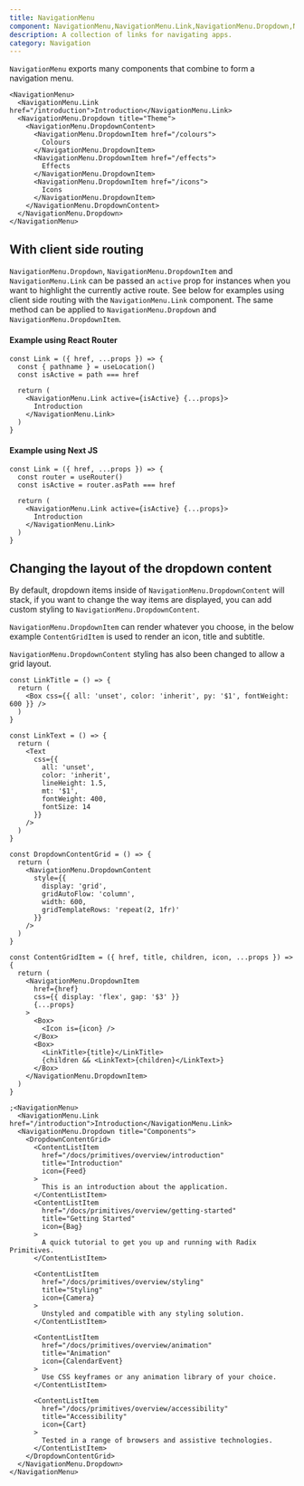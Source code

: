 ```yaml
---
title: NavigationMenu
component: NavigationMenu,NavigationMenu.Link,NavigationMenu.Dropdown,NavigationMenu.DropdownContent,NavigationMenu.DropdownItem
description: A collection of links for navigating apps.
category: Navigation
---
```


`NavigationMenu` exports many components that combine to form a navigation menu.

```tsx preview
<NavigationMenu>
  <NavigationMenu.Link href="/introduction">Introduction</NavigationMenu.Link>
  <NavigationMenu.Dropdown title="Theme">
    <NavigationMenu.DropdownContent>
      <NavigationMenu.DropdownItem href="/colours">
        Colours
      </NavigationMenu.DropdownItem>
      <NavigationMenu.DropdownItem href="/effects">
        Effects
      </NavigationMenu.DropdownItem>
      <NavigationMenu.DropdownItem href="/icons">
        Icons
      </NavigationMenu.DropdownItem>
    </NavigationMenu.DropdownContent>
  </NavigationMenu.Dropdown>
</NavigationMenu>
```

## With client side routing

`NavigationMenu.Dropdown`, `NavigationMenu.DropdownItem` and `NavigationMenu.Link` can be passed an `active` prop for instances when you want to highlight the currently active route. See below for examples using client side routing with the `NavigationMenu.Link` component. The same method can be applied to `NavigationMenu.Dropdown` and `NavigationMenu.DropdownItem`.

#### Example using React Router

```tsx
const Link = ({ href, ...props }) => {
  const { pathname } = useLocation()
  const isActive = path === href

  return (
    <NavigationMenu.Link active={isActive} {...props}>
      Introduction
    </NavigationMenu.Link>
  )
}
```

#### Example using Next JS

```tsx
const Link = ({ href, ...props }) => {
  const router = useRouter()
  const isActive = router.asPath === href

  return (
    <NavigationMenu.Link active={isActive} {...props}>
      Introduction
    </NavigationMenu.Link>
  )
}
```

## Changing the layout of the dropdown content

By default, dropdown items inside of `NavigationMenu.DropdownContent` will stack, if you want to change the way items are displayed, you can add custom styling to `NavigationMenu.DropdownContent`.

`NavigationMenu.DropdownItem` can render whatever you choose, in the below example `ContentGridItem` is used to render an icon, title and subtitle.

`NavigationMenu.DropdownContent` styling has also been changed to allow a grid layout.

```tsx preview
const LinkTitle = () => {
  return (
    <Box css={{ all: 'unset', color: 'inherit', py: '$1', fontWeight: 600 }} />
  )
}

const LinkText = () => {
  return (
    <Text
      css={{
        all: 'unset',
        color: 'inherit',
        lineHeight: 1.5,
        mt: '$1',
        fontWeight: 400,
        fontSize: 14
      }}
    />
  )
}

const DropdownContentGrid = () => {
  return (
    <NavigationMenu.DropdownContent
      style={{
        display: 'grid',
        gridAutoFlow: 'column',
        width: 600,
        gridTemplateRows: 'repeat(2, 1fr)'
      }}
    />
  )
}

const ContentGridItem = ({ href, title, children, icon, ...props }) => {
  return (
    <NavigationMenu.DropdownItem
      href={href}
      css={{ display: 'flex', gap: '$3' }}
      {...props}
    >
      <Box>
        <Icon is={icon} />
      </Box>
      <Box>
        <LinkTitle>{title}</LinkTitle>
        {children && <LinkText>{children}</LinkText>}
      </Box>
    </NavigationMenu.DropdownItem>
  )
}

;<NavigationMenu>
  <NavigationMenu.Link href="/introduction">Introduction</NavigationMenu.Link>
  <NavigationMenu.Dropdown title="Components">
    <DropdownContentGrid>
      <ContentListItem
        href="/docs/primitives/overview/introduction"
        title="Introduction"
        icon={Feed}
      >
        This is an introduction about the application.
      </ContentListItem>
      <ContentListItem
        href="/docs/primitives/overview/getting-started"
        title="Getting Started"
        icon={Bag}
      >
        A quick tutorial to get you up and running with Radix Primitives.
      </ContentListItem>

      <ContentListItem
        href="/docs/primitives/overview/styling"
        title="Styling"
        icon={Camera}
      >
        Unstyled and compatible with any styling solution.
      </ContentListItem>

      <ContentListItem
        href="/docs/primitives/overview/animation"
        title="Animation"
        icon={CalendarEvent}
      >
        Use CSS keyframes or any animation library of your choice.
      </ContentListItem>

      <ContentListItem
        href="/docs/primitives/overview/accessibility"
        title="Accessibility"
        icon={Cart}
      >
        Tested in a range of browsers and assistive technologies.
      </ContentListItem>
    </DropdownContentGrid>
  </NavigationMenu.Dropdown>
</NavigationMenu>
```
